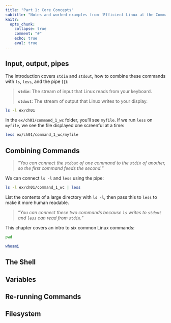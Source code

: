 ```yaml
---
title: "Part 1: Core Concepts"
subtitle: "Notes and worked examples from 'Efficient Linux at the Command Line'"
knitr:
  opts_chunk: 
    collapse: true
    comment: "#"
    echo: true
    eval: true
---
```


## Input, output, pipes

The introduction covers `stdin` and `stdout`, how to combine these commands with `ls`, `less`, and the pipe (`|`):

> __`stdin`__: The stream of input that Linux reads from your keyboard.
>
> __`stdout`__: The stream of output that Linux writes to your display. 

```bash
ls -l ex/ch01
```

In the `ex/ch01/command_1_wc` folder, you'll see `myfile`. If we run `less` on `myfile`, we see the file displayed one screenful at a time:

```bash
less ex/ch01/command_1_wc/myfile
```

## Combining Commands 

> "*You can connect the `stdout` of one command to the `stdin` of another, so the first command feeds the second.*"

We can connect `ls -l` and `less` using the pipe: 

```bash
ls -l ex/ch01/command_1_wc | less
```

List the contents of a large directory with `ls -l`, then pass this to `less` to make it more human readable.

> "*You can connect these two commands because `ls` writes to `stdout` and `less` can read from `stdin`.*"

This chapter covers an intro to six common Linux commands: 

```bash
pwd
```

```bash
whoami
```

## The Shell

## Variables 

## Re-running Commands 

## Filesystem